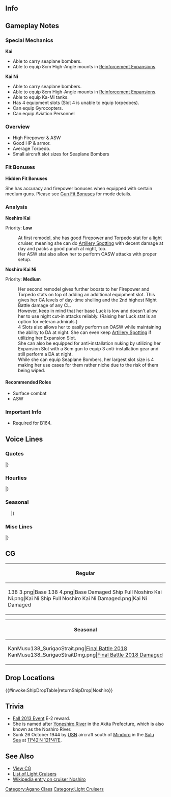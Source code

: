 ==Info==
{{KanmusuInfo|ID=138}}
{{KanmusuInfo|ID=138a}}
{{KanmusuInfo|ID=462}}

==Gameplay Notes==
===Special Mechanics===
'''Kai'''
* Able to carry seaplane bombers.
* Able to equip 8cm High-Angle mounts in [[Reinforcement Expansion]]s.

'''Kai Ni'''
* Able to carry seaplane bombers.
* Able to equip 8cm High-Angle mounts in [[Reinforcement Expansion]]s.
* Able to equip Ka-Mi tanks.
* Has 4 equipment slots (Slot 4 is unable to equip torpedoes).
* Can equip Gyrocopters.
* Can equip Aviation Personnel


===Overview===
* High Firepower & ASW
* Good HP & armor.
* Average Torpedo.
* Small aircraft slot sizes for Seaplane Bombers

===Fit Bonuses===
{{:{{BASEPAGENAME}}/Equipment Bonuses}}
{{clear}}

'''Hidden Fit Bonuses'''

She has accuracy and firepower bonuses when equipped with certain medium guns. Please see [[Gun Fit Bonuses]] for mode details.

===Analysis===
'''Noshiro Kai'''

Priority: '''Low'''

:At first remodel, she has good Firepower and Torpedo stat for a light cruiser, meaning she can do [[Artillery Spotting]] with decent damage at day and packs a good punch at night, too.
:Her ASW stat also allow her to perform OASW attacks with proper setup.

'''Noshiro Kai Ni'''

Priority: '''Medium'''

:Her second remodel gives further boosts to her Firepower and Torpedo stats on top of adding an additional equipment slot. This gives her CA levels of day-time shelling and the 2nd highest Night Battle damage of any CL.
:However, keep in mind that her base Luck is low and doesn't allow her to use night cut-in attacks reliably. (Raising her Luck stat is an option for veteran admirals.)
:4 Slots also allows her to easily perform an OASW while maintaining the ability to DA at night. She can even keep [[Artillery Spotting]] if utilizing her Expansion Slot.
:She can also be equipped for anti-installation nuking by utilizing her Expansion Slot with a 8cm gun to equip 3 anti-installation gear and still perform a DA at night.
:While she can equip Seaplane Bombers, her largest slot size is 4 making her use cases for them rather niche due to the risk of them being wiped.

====Recommended Roles====
* Surface combat
* ASW

===Important Info===
* Required for B164.

==Voice Lines==
===Quotes===
{{ShipquoteHeader}}
{{ShipquoteKai
|scenario = Introduction
|origin = 阿賀野型軽巡二番艦、能代。着任しました。よろしくどうぞ！
|translation = 2nd ship of the Agano-class light cruisers, Noshiro. Reporting for duty. Pleased to meet you!
|audio = Noshiro-Introduction.ogg
}}
{{ShipquoteKai|scenario = Introduction|kai2 = true
|origin = 改阿賀野型軽巡二番艦、能代。配置に付きました。提督、本日もよろしくおねがいします。
|translation = 2nd ship of the improved Agano-class light cruisers, Noshiro. Reporting for duty. Admiral, I'll be in your care today too.
}}
{{ShipquoteKai
|scenario = Library
|origin = 新鋭阿賀野型軽巡の二番艦、能代です。
能代独自の飛行機運搬軌条がチャームポイントなんです。 
レイテ沖海戦でも、主力の栗田艦隊の一員として頑張りました！
|translation = I'm the 2nd ship of the newly made Agano-class light cruisers, Noshiro.
My charm point is the special seaplane rail. <ref>She carries an 8m catapult like Agano instead of the 6m catapult that Yahagi and Sakawa had.</ref>
Even at the Battle of Leyte Gulf, I did my best as a member of Admiral Kurita's task force.<ref>She was flagship of DesRon2 during the operation which was part of the main striking force.</ref>
|audio = Noshiro-Library.ogg
}}
{{ShipquoteKai
|scenario = Secretary 1
|origin = はい提督！能代をお呼びですか？
|translation = Yes, Admiral! Did you call me?
|audio = Noshiro-Secretary_1.ogg
}}
{{ShipquoteKai|scenario = Secretary 1|kai2 = true
|origin = はい、提督！能代におまかせを！
|translation = Yes, Admiral! Leave it to me!
}}
{{ShipquoteKai
|scenario = Secretary 2
|origin = はい！テキパキと片付けちゃいましょう！
|translation = Yes! Let's tidy up quickly!
|audio = Noshiro-Secretary_2.ogg
}}
{{ShipquoteKai|scenario = Secretary 2|kai2 = true
|origin = 矢矧、悪いわね。先に行くわ。
|translation = Yahagi, sorry about this. I'll be going on ahead.
}}
{{ShipquoteKai
|scenario = Secretary 3
|origin = もぉ～、阿賀野姉ぇ！私の太もも撫でるのやめてって！…あれ？…提督？…失礼致しました！…あ、あれ？あれ？
|translation = Jeez, Agano-nee! Stop stroking my thigh! ...Huh? ...Admiral? ...My apologies! ...H-huh? Huh?<ref>Futomomo (太もも) can mean either thighs or ass.</ref>
|audio = Noshiro-Secretary_3.ogg
}}
{{ShipquoteKai|scenario = Secretary 3|kai2 = true
|origin = もう、阿賀野姉！だから私の足撫でるのやめてって！あれ？提督！？失礼致しました！あ、あれ？うそ。…あぁ、航空甲板ですか？はい、軌条は問題ないです。が！
|translation = Jeez, Agano! I told you to stop stroking my legs! Huh? Admiral!? Excuse me! H-huh? No way... Ah, my rail? Yes, it's all good. Sir!
}}
{{ShipquoteKai
|scenario = Secretary Idle
|origin = あの、能代、提督に忘れられてしまったのでしょうか。阿賀野姉ぇの世話ばっかり気にしてるわけじゃないんだけれど…
|translation = Umm, did you forget about me, Admiral? Taking care of Agano-nee isn't the only thing on my mind...<ref>Her characterisation of being Agano's caretaker is because she towed Agano back to Truk after Agano was torpedoed during an attack on Rabaul.</ref>
|audio = Noshiro-Idle.ogg
}}
{{ShipquoteKai
|scenario = Secretary (Married)
|origin = 提督、もう一息ですよ。頑張って！
|translation = Just a bit more, Admiral. Do your best!
|audio = Noshiro-Wedding_Line.ogg
}}
{{ShipquoteKai
|scenario = Secretary (Married)
|kai = yes
|origin = 提督、あの、阿賀野姉ぇ見なかっ…ああ、提督、お疲れではないですかっ？！顔色が良くないです。ダメです、座って！いまお薬持ってきますね。待ってて下さい。
|translation = Admiral, umm, have you seen Agano-nee... Ah, aren't you tired, Admiral?! You're not looking very well. That's no good, sit down! I'll get some medicine. Please wait.
|audio = Noshiro_Kai_SecWed.ogg
}}
{{ShipquoteKai
|scenario = Wedding
|origin = 提督、お忙しいのにお時間頂いてすみません。実はかねてより申し上げたかったことがあって…皆さん、能代が阿賀野姉の世話係だと思ってるみたいですけれど、能代は…本当は…提督のお世話をしてもいいかなって、思って…本当にっ！？夢のようです！　提督！　能代、ずっと頑張ります！！
|translation = Sorry to bother you when you're so busy, Admiral. Actually, there's been something I've wanted to tell you for the longest time... Everyone, seems to think that I'm only Agano-nee's caretaker but... I'd really... like to take care of you too, Admiral... Really!? This is like a dream come true! Admiral! I'll always do my best!!
|audio = Noshiro-Wedding.ogg
}}
{{ShipquoteKai
|scenario = Player's Score
|origin = 提督に連絡が入っています
|translation = A message has arrived, Admiral.
|audio = Noshiro-Looking_At_Scores.ogg
}}
{{ShipquoteKai
|scenario = Joining the Fleet
|origin = 了解。軽巡能代、出撃します
|translation = Roger. Light cruiser Noshiro is sortieing.
|audio = Noshiro-Joining_A_Fleet.ogg
}}
{{ShipquoteKai
|scenario = Equipment 1
|origin = これは…感謝です！能代、沈むわけにはいきませんねっ！
|translation = I'm... grateful for this! I won't sink!
|audio = Noshiro-Equipment_1.ogg
}}
{{ShipquoteKai|scenario = Equipment 1|kai2 = true
|origin = 嬉しい。強化ですね？いい感じ。
|translation = I'm happy. It's an upgrade, right? It feels good.
}}
{{ShipquoteKai
|scenario = Equipment 2
|origin = 能代を強化ですか…？感謝ですね！
|translation = Am I being upgraded...? My thanks!
|audio = Noshiro-Equipment_2.ogg
}}
{{ShipquoteKai|scenario = Equipment 2|kai2 = true
|origin = この装備、これなら阿賀野型、まだ行けそうです！
|translation = With this equipment, the Agano-class can still perform!
}}
{{ShipquoteKai
|scenario = Equipment 3
|origin = 阿賀野姉ぇもちゃんと大丈夫？
|translation = Is Agano-nee going to be fine too?
|audio = Noshiro-Equipment_3.ogg
}}
{{ShipquoteKai
|scenario = Supply
|origin = 大切な物資、感謝です！
|translation = I'm grateful for these important resources!
|audio = Noshiro-Supply.ogg
}}
{{ShipquoteKai
|scenario = Docking (Minor Damage)
|origin = 能代、少しお休みを頂きます
|translation = I'm going to have a short rest.
|audio = Noshiro-Docking_Minor.ogg
}}
{{ShipquoteKai
|scenario = Docking (Major Damage)
|origin = 提督…能代、お恥ずかしい限りです
|translation = I'm... in an embarrassing state, Admiral.
|audio = Noshiro-Docking_Major.ogg
}}
{{ShipquoteKai
|scenario = Construction
|origin = 提督！建造完了の報告です
|translation = Admiral! There's a report that construction has been completed.
|audio = Noshiro-Construction.ogg
}}
{{ShipquoteKai
|scenario = Returning from Sortie
|origin = 提督。艦隊が帰投しました
|translation = The fleet has returned to port, Admiral.
|audio = Noshiro-Returning_From_Sortie.ogg
}}
{{ShipquoteKai
|scenario = Starting a Sortie
|origin = 第二水雷戦隊旗艦、能代。抜錨します
|translation = 2nd Torpedo Squadron flagship, Noshiro. Setting sail.
|audio = Noshiro-Starting_A_Sortie.ogg
}}
{{ShipquoteKai
|scenario = Battle Start
|origin = 砲雷撃戦始めます。艦隊陣形よろしくね
|translation = Beginning gun and torpedo fire. I'll leave picking the formation to you.
|audio = Noshiro-Battle_Start.ogg
}}
{{ShipquoteKai|scenario = Battle Start|kai2 = true
|origin = 二水戦、突撃します。各艦隊、艦隊陣形確認。よろしくどうぞ。
|translation = DesRon2, attack. All fleets, check your formations. Over and out.
}}
{{ShipquoteKai
|scenario = Attack
|origin = 残念ね、捕捉済みよ。撃て！
|translation = Too bad for you, this is already in our hands. Fire!<ref>As in, victory has already been decided.</ref>
|audio = Noshiro-Attack.ogg
}}
{{ShipquoteKai
|scenario = Night Attack
|origin = 残弾は十分よ。撃ちまくれっ！
|translation = There's still plenty of ammo left. Keep firing!
|audio = Noshiro-Night_Attack.ogg
}}
{{ShipquoteKai|scenario = Night Attack|kai2 = true
|origin = 改装された能代、なめてもらっては困ります。
|translation = You'll be in trouble if you underestimate me after my upgrade.
}}
{{ShipquoteKai
|scenario = Night Battle
|origin = 後始末はこの能代に任せて！
|translation = Leave the mopping up to me!
|audio = Noshiro-Night_Battle.ogg
}}
{{ShipquoteKai|scenario = Night Battle|kai2 = true
|origin = 改阿賀野型の夜戦、この能代がお見せします。
|translation = I'll show you how an upgraded Agano-class night battles.
}}
{{ShipquoteKai
|scenario = MVP
|origin = 今の海戦、能代が一番活躍したのですか？ まぁ、阿賀野型としては当然の…でも、嬉しいですね
|translation = I had the highest achivements in this naval battle? Well, that's natural for an Agano-class... But I'm still happy.
|audio = Noshiro-MVP.ogg
}}
{{ShipquoteKai
|scenario = Minor Damage 1
|origin = ううっ･･･まだ、いけるわよね！
|translation = Uugh... I can still keep going!
|audio = Noshiro-Minor_Damage_1.ogg
}}
{{ShipquoteKai
|scenario = Minor Damage 2
|origin = シブヤン海はこんなもんじゃないわ
|translation = This is nothing compared to the Sibuyan Sea.<ref>Referring to the [https://en.wikipedia.org/wiki/Battle_of_Leyte_Gulf#Battle_of_the_Sibuyan_Sea_.2824_October_1944.29 Battle of the Sibuyan Sea] at the Battle of Leyte Gulf.</ref>
|audio = Noshiro-Minor_Damage_2.ogg
}}
{{ShipquoteKai
|scenario = Major Damage
|origin = く…そうは言っても軽巡だから…で、でも、まだ沈まないわ…まだ撃てるっ！
|translation = Guh... Even if you say that I'm still a light cruiser... B-but, I'm not sunk yet... I can still fight!
|audio = Noshiro-Major_Damage.ogg
}}
{{ShipquoteKai
|scenario = Sunk
|origin = また、能代は沈むのね…。阿賀野姉、今度はゆっくりきてよ…？ね…？
|translation = I'm sinking again... Agano-nee, take your time before you follow this time... alright...?
|audio = Noshiro-Sunk.ogg
}}
|} <references/>

{{clear}}

===Hourlies===
{{ShipquoteHeader | type = hourly}}
{{ShipquoteKai
|scenario = 00:00 
|origin = 深夜0時です。時報の連絡って、これで合ってます？
|translation = It's 12am. Are you fine with me telling the time like this?
|audio = NoshiroKai-Hourly_0000.ogg
}}
{{ShipquoteKai
|scenario = 01:00 
|origin = 深夜1時です。提督の部屋のご趣味って味がありますよね。…あ、そういう意味じゃなくってっ
|translation = It's 1 o'clock at night. Admiral, your taste in offices has a certain style to it huh... Ah, I didn't mean it that way.
|audio = NoshiroKai-Hourly_0100.ogg
}}
{{ShipquoteKai
|scenario = 02:00 
|origin = 深夜2時です。どうせ起きているなら、お部屋の模様替えとか、してみません？
|translation = It's 2 o'clock at night. Since nothing is happening, do you want to redecorate your office?
|audio = NoshiroKai-Hourly_0200.ogg
}}
{{ShipquoteKai
|scenario = 03:00 
|origin = 深夜3時です。眠くならないかって？鍛え方が阿賀野姉とは違います！
|translation = It's 3 o'clock at night. Am I not sleepy? I have more discipline than Agano-nee!
|audio = NoshiroKai-Hourly_0300.ogg
}}
{{ShipquoteKai
|scenario = 04:00 
|origin = 午前4時です。いつ敵が攻めてきても、能代は対応可能です！
|translation = It's 4am. No matter when enemies attack, I'm here to deal with them!
|audio = NoshiroKai-Hourly_0400.ogg
}}
{{ShipquoteKai
|scenario = 05:00 
|origin = 午前5時。私たち、艦娘はどんな時でも……あれ？他の艦娘たちは……おやすみですか？
|translation = 5am. Us ship girls are always ready to... Huh? Are the other ship girls... still asleep?
|audio = NoshiroKai-Hourly_0500.ogg
}}
{{ShipquoteKai
|scenario = 06:00 
|origin = 午前6時、今日はデイリーは終わってます？あっ、さすがは提督です！
|translation = 6am. Are you done with today's dailies? Ah, as expected of you, Admiral!
|audio = NoshiroKai-Hourly_0600.ogg
}}
{{ShipquoteKai
|scenario = 07:00 
|origin = 午前7時ですね。そろそろ朝ご飯にしましょ？阿賀野姉にも作るから、ご一緒に！
|translation = It's 7am. Shall we have breakfast soon? Agano-nee is making something too, so please join us!
|audio = NoshiroKai-Hourly_0700.ogg
}}
{{ShipquoteKai
|scenario = 08:00 
|origin = 午前8時です。提督、今日も一日、頑張りましょう！
|translation = It's 8am. Do your best everyday, Admiral!
|audio = NoshiroKai-Hourly_0800.ogg
}}
{{ShipquoteKai
|scenario = 09:00 
|origin = 午前9時。提督!この朝のワイドショー番組って、結構楽しいですね！
|translation = 9am. Admiral! This morning's wide show program was pretty funny right!<ref>A [https://ja.wikipedia.org/wiki/%E3%83%AF%E3%82%A4%E3%83%89%E3%82%B7%E3%83%A7%E3%83%BC wide show] is a genre of variety shows.</ref>
|audio = NoshiroKai-Hourly_0900.ogg
}}
{{ShipquoteKai|scenario = 09:00|kai2 = true
|origin = 午前９時。提督!この朝のワイドショー番組って、結構楽しい…って！神通さん！？ はい！次ぐ出撃いたします！
|translation = 9am. Admiral! This morning's wide show program was pretty funny ri... Oh! Jintsuu!? Yes! I'll sortie immediately!
}}
{{ShipquoteKai
|scenario = 10:00 
|origin = 午前10時。能代、旗艦として提督にお昼をお作りする材料を調達してきます！
|translation = 10am. As your flagship, I'll go procure some ingredients for making lunch for you Admiral!
|audio = NoshiroKai-Hourly_1000.ogg
}}
{{ShipquoteKai
|scenario = 11:00 
|origin = 午前11時。お昼の材料調達してきました。たまねぎ、じゃがいも、にんじん、と...
|translation = 11am. I've procured all the ingredients for lunch. Onions, potatoes, carrots, and...
|audio = NoshiroKai-Hourly_1100.ogg
}}
{{ShipquoteKai
|scenario = 12:00 
|origin = ちょうどお昼です！さぁ、能代カレーを召し上がれ！阿賀野姉も大好物なんです！
|translation = It's lunchtime! Now, please have some of my curry! It's Agano-nee's favourite food!
|audio = NoshiroKai-Hourly_1200.ogg
}}
{{ShipquoteKai
|scenario = 13:00 
|origin = 午後1時です。…ああ、ばれましたか。能代、ホントはカレーしか作れないんです
|translation = It's 1pm... Ah, the secret is out huh. The truth is, I can't cook anything but curry.
|audio = NoshiroKai-Hourly_1300.ogg
}}
{{ShipquoteKai
|scenario = 14:00 
|origin = 午後2時です。お昼の後かたづけをしてきますね。…ああ、阿賀野姉の後かたづけもしなきゃ…
|translation = It's 2pm. I'll go clean up now... Ah, I'll have to clear up Agano-nee's dishes too...
|audio = NoshiroKai-Hourly_1400.ogg
}}
{{ShipquoteKai
|scenario = 15:00 
|origin = 午後3時です。すみません提督、阿賀野姉との約束がありますので少し外しますね
|translation = It's 3pm. Sorry Admiral, I made a promise with Agano-nee so I'll be stepping out for a bit.
|audio = NoshiroKai-Hourly_1500.ogg
}}
{{ShipquoteKai
|scenario = 16:00 
|origin = 午後4時です。待ち合わせ場所で1時間ほど待っていたのですが...うーん...
|translation = It's 4pm. I was waiting at the meeting spot for an hour but... Yeah...
|audio = NoshiroKai-Hourly_1600.ogg
}}
{{ShipquoteKai
|scenario = 17:00 
|origin = 午後5時です。阿賀野姉は約束を忘れたようです。まぁ、よくあることなんですけど...
|translation = It's 5pm. Looks like Agano-nee has forgotten the promise. Well, it happens all the time, but...
|audio = NoshiroKai-Hourly_1700.ogg
}}
{{ShipquoteKai
|scenario = 18:00 
|origin = 午後6時です。阿賀野姉、平謝りの後、夕食のお誘いがありました。仕方ないですねぇ
|translation = It's 6pm. After she apologised, Agano-nee invited me for dinner. It can't be helped.
|audio = NoshiroKai-Hourly_1800.ogg
}}
{{ShipquoteKai
|scenario = 19:00 
|origin = 午後7時です。私は行って参りますが、夕食のカレーをご用意して起きましょう
|translation = It's 7pm. I'll be going soon, but I'll prepare curry for your dinner before I do.
|audio = NoshiroKai-Hourly_1900.ogg
}}
{{ShipquoteKai
|scenario = 20:00 
|origin = 午後8時です、それではまた！
|translation = It's 8pm. Well then, see you later!
|audio = NoshiroKai-Hourly_2000.ogg
}}
{{ShipquoteKai
|scenario = 21:00 
|origin = 午後9時です。戻りました。姉妹での夕食も、たまには良い物ですね
|translation = It's 9pm. I'm back. It's nice to have dinner with my sister once in a while.
|audio = NoshiroKai-Hourly_2100.ogg
}}
{{ShipquoteKai
|scenario = 22:00 
|origin = 午後10時です。提督、今夜も夜戦ですか？あまり徹夜続きは体に良くありません
|translation = It's 10pm. Are we having a night battle tonight, Admiral? Staying up all night too much isn't good for your health.
|audio = NoshiroKai-Hourly_2200.ogg
}}
{{ShipquoteKai
|scenario = 23:00 
|origin = 午後11時。本日は早めにお休みを取られることを能代、意見具申致します
|translation = 11pm. I suggest that you should go rest early today.
|audio = NoshiroKai-Hourly_2300.ogg
}}
|} <references/>

{{clear}}

===Seasonal===
{{SeasonalHeaderOld}}
{{SeasonalQuote
|scenario = [[Seasonal/Christmas_2015|Christmas 2015]]
|origin = クリスマス…ですか。能代、なれない行事ではありますが…すこし楽しいですね！あぁ、提督。この鶏肉料理おいしいです！
|translation =	Christmas? It’s not an event I’m familiar with but… I’m a bit excited! Ah, this poultry dish is delicious, Admiral!
|audio = Noshiro_Christmas_2015_Sec1.ogg
|notes = Secretary 1
}}
{{SeasonalQuote
|scenario = [[Seasonal/Christmas_Eve_2015|Christmas Eve 2017]]
|origin = 阿賀野姉、こたつでゴロゴロしてたらだめだから！太っちゃうから！ほら、立って立って、演習でを行ってきたら。
|translation =	Don’t just laze around under the kotatsu, Agano-nee! You’ll gain weight! Come on, get up, go on some exercises.
|audio = Noshiro_Late_Autumn_2017_Sec1.mp3
|notes = Secretary 2
}}
{{SeasonalQuote
|scenario = [[Seasonal/End_of_Year_2015|End of Year 2015]]
|origin = はぁ…提督の机も綺麗にしなきゃ。倉庫も整理したいし。あぁ、阿賀野ねえ。「何しているの」って、もちろん大掃除です。大掃除！
|translation =	*sigh*… I need to clean up the Admiral’s desk. Organise the warehouse too. Ah, Agano-nee. “What am I doing”? Obviously I’m spring cleaning. Spring cleaning!
|audio = Noshiro_Year_End_2015_Sec1.ogg
|notes = 
}}
{{SeasonalQuote
|scenario = [[Seasonal/New_Year_2016|New Year 2016]]
|origin = 提督、新年あけましておめでとうございます。本年も、阿賀野型、どうぞ宜しくお願い致します。能代もがんばります！
|translation =	Happy New Year, Admiral. Please look after the Agano-class this year too. I’ll work hard!
|audio = Noshiro_New_Years_Day_2016.ogg
|notes = 
}}
{{SeasonalQuote
|scenario = [[Seasonal/Setsubun_2016|Setsubun 2016]]
|origin = はい、阿賀野姉ぇ。この豆を投げるんです。鬼は～外！…こんな風に。あぁ、そっちは！…あ、あぁー。あ、あのー、矢矧。あのね…
|translation =	Yes, Agano-nee. You just throw these beans. Demon begone! …Just like this. Ah, that’s! …A-ahhh. Uh-ummm, Yahagi. You see…
|audio = Noshiro_Setsubun_2016_Sec1.ogg
|notes = 
}}
{{SeasonalQuote
|scenario = [[Seasonal/Valentine%27s_Day_2016|Valentine’s Day 2016]]
|origin = 阿賀野姉の分は...けれてよし！提督の分は、うふふ～小さいけれど頑張っちゃだ♪よ～し、しかり渡すわ！練習しよど！
|translation =	Agano-nee’s portion is… all done! Admiral’s is… ufufu~… it’s a little small but I did my best♪ Alriiight, I’ll hand it over properly! I need to keep practicing!
|audio = Noshiro_Valentine_Sec1.ogg
|notes = 
}}
{{SeasonalQuote
|scenario = [[Seasonal/White_Day_2016|White Day 2016]]
|origin = 提督からチョコのお返しをいただいてしまった。どうしよう…食べるのもったいないし…食べないと悪くなっちゃうし…うぅ～ん…
|translation =	I’ve received your return gift, Admiral. What do I do… It’ll be a waste to eat them… But if I don’t they’ll go bad… Urggh…
|audio = Noshiro_White_Day_2016.ogg
|notes = 
}}
{{SeasonalQuote
|scenario = [[Seasonal/Coming_of_Spring_2016|Spring 2016]]
|origin = 提督、春ですね。えぇ、お花見ですか？いいですね。能代、お弁当を用意しますね。
|translation =	It’s spring, Admiral. Eh, cherry blossom viewing? Sounds good. I’ll go make a lunch box.
|audio = Noshiro_Spring_2016_Sec1.mp3
|notes = 
}}
{{SeasonalQuote
|scenario = [[Seasonal/Third_Anniversary|3rd Anniversary]]
|origin = 提督、おめでとうございます。この春、三周年となります。能代、そして私達阿賀野型、これからも頑張ります！
|translation =	Congratulations, Commander. This spring has brought the 3rd Anniversary. The Agano-class and I will keep working hard!
|audio = Noshiro_3rd_Anniversary_Sec1.mp3
|notes = 
}}
{{SeasonalQuote
|scenario = [[Seasonal/Rainy_Season_2016|Rainy Season 2016]]
|origin = 紫陽花の花、綺麗。提督はこの季節、お好きですか？能代は、少し心が穏やかになるような気がして、好きです。
|translation =	The hydrangeas are beautiful. Do you like this season, Admiral? I like how it calms my heart a bit.
|audio = Noshiro_Rainy_Season_2016_Sec1.mp3
|notes = 
}}
{{SeasonalQuote
|scenario = [[Seasonal/Autumn_2016|Autumn 2016]]
|origin = 阿賀野姉、食欲の秋満喫しすぎると、制服着れなくなっちゃうから！えぇ、そうしたら浴衣着るから良いって？ダメだから！！
|translation =	If you indulge in the autumn appetite too much you won’t fit into your uniform anymore, Agano-nee! Eh, then you’ll just wear a yukakta? You can’t do that!!
|audio = Noshiro_Autumn_2016_Sec1.mp3
|notes = 
}}
{{SeasonalQuote
|scenario = [[Seasonal/Saury_2016|Saury Festival 2016]]
|origin = 秋刀魚漁支援任務ですね！能代、了解いたしました！探照灯、熟練見張員っと……あと魚群探知機は…これでいいかしら。
|translation =	A saury fishing support mission! Roger that! A searchlight, skilled spotters and… I think this will do… for a fishfinder.
|audio = Noshiro_Sec1_Saury_2016.mp3
|notes = 
}}
{{SeasonalQuote
|scenario = [[Seasonal/Fourth_Anniversary|4th Anniversary]]
|origin = 提督、おめでとうございます。この春、四周年となります。能代、そして私達阿賀野型、これからも頑張ります！……阿賀野ねえのお世話もがんばりますっ！
|translation =	Congratulations, Admiral. It’s the 4th Anniversary this spring. I, and the rest of the Agano-class, will continue to work hard! ……I’ll also do my best to take care of Agano-nee! 
|audio = Noshiro_4th_Anniversary_Sec1_2017.mp3
|notes = 
}}
{{SeasonalQuote
|scenario = [[Seasonal/Early_Summer_2017|Early Summer 2017]]
|origin = えぇ、阿賀野姉、新しい水着買いに行くの？去年ので良くない？贅沢はだめです！そもそも、私達には提督のために…
|translation =	Eh, you’re going to buy a new swimsuit, Agano-nee? Isn’t last year’s fine? Don’t indulge yourself! In the first place, we’re here for the Admiral’s sake…
|audio = Noshiro_Sec1_Summer_2017.mp3
|notes = 
}}
{{SeasonalQuote
|scenario = [[Seasonal/Coming_of_Spring_2018|Coming of Spring 2018]]
|origin = えぇ、何？またやるの…この祭。瑞雲、たしかにいい機体だけど…矢矧…えぇ？…えぇ！？
|translation =	Eh, what? We’re having… this festival again. The Zuiun is a good machine but… Yahagi… eh? … Eeeeh!?
|audio = Noshiro_Spring_2018_Sec1.mp3
|notes = Zuiun Festival line
}}
 
{{SeasonalQuote
|scenario = [[Seasonal/Fifth_Anniversary|5th Anniversary]]
|origin = 提督、おめでとうございます。艦隊、五周年となります。能代、そして私たち阿賀野型、これからもご主導ください。
|translation =	Congratulations, Admiral. The fleet’s 5th Anniversary is here. Please continue to lead me, and the rest of the Agano-class.
|audio = Noshiro_5th_Anniversary_Sec1.mp3
|notes = 
}}
{{SeasonalQuote
|scenario = [[Seasonal/Setsubun_2019|Setsubun 2019]]
|origin = これは阿賀野姉のためなんです。阿賀野姉の。
|translation =	This is for your sake, Agano-nee. All for you.
|audio = Noshiro_Setsubun_2019_Sec2.mp3
|notes = Secretary 2
}}
{{SeasonalQuote
|scenario = [[Seasonal/Valentine%27s_Day_2019|Valentine's Day 2019]]
|origin = これをどうぞ！…なにか違う…ん…能代の気持ちです！…ん、どうしよう…
|translation =	Please take this! ...Something is off... Hmm... These are my feelings! ...Hmmm, what do I say...
|audio = Noshiro_Valentines_2019_Sec2.mp3
|notes = Secretary 2
}}
{{SeasonalQuote
|scenario = [[Seasonal/Sixth_Anniversary|6th Anniversary]]
|origin = 提督、おめでとうございます。艦隊、六周年となります。能代、そして私達阿賀野型、これからもがんばります。
|translation =	Admiral, congratulations. The fleet has reached it's 6th Anniversary. I, and the rest of the Agano-class, will keep working hard.
|audio = Noshirio_6th_Anniversary_Sec3.mp3
|notes = Secretary 3
}}
{{SeasonalQuote
|scenario = [[Seasonal/Seventh_Anniversary|7th Anniversary]]
|origin = 提督、おめでとうございます。この春七周年となります。能代、そして私たち阿賀野型、何卒よろしくご指導ください。
|translation =	Admiral, congratulations. This spring is the 7th Anniversary. Please continue to provide guidance to me and the rest of the Agano-class.
|audio = Noshiro_7th_Anniversary_Secretary_2.mp3
|notes = Secretary 2
}}
{{SeasonalQuote
|scenario = [[Seasonal/Eighth_Anniversary|8th Anniversary]]
|origin = 提督、おめでとうございます。ついに八周年となりました。能代、そして私達阿賀野型、改めて感謝申し上げます。
|translation =	Admiral, congratulations. The 8th Anniversary is here. Allow me, and the rest of the Agano-class, to express our gratitude again.
|audio = Noshiro_8th Anniversary_Secretary_1.mp3
|notes = 
}}
|}<references/>

{{clear}}

===Misc Lines===
{{SeasonalHeaderOld}}
{{SeasonalQuote
|scenario = [[Seasonal/Final_Battle|Eve of the Final Battle 2018]]
|origin = 第一遊撃部隊、第一部隊…ふぅ、第二水雷戦隊、出撃準備、始めてください。
|translation =	1st Striking Force, 1st Section… *sigh* 2nd Torpedo Squadron; please begin preparations for sortie.
|audio = Noshiro_Kantai_Kessen_2018_Sec2.mp3
|notes = Secretary 2
}}
{{SeasonalQuote
|scenario = [[Seasonal/Final_Battle|Final Battle 2018]]
|origin = さあ、行きましょうか？矢矧、あとはお願いね。
|translation =	Now, shall we get going? I’m leaving the rest to you, Yahagi.
|audio = Noshiro_Kantai_Kessen_2018_Sec2b.mp3
|notes = Secretary 2
}}
{{SeasonalQuote
|scenario = [[Seasonal/Final_Battle|Final Battle 2018]]
|origin = いよいよ決戦。ここからは戻る所はありません！進むのみ！みんなさん、前へ！参りましょう！
|translation =	It’s finally the final battle. There’s no turning back! Keep moving forward! Forwards, everyone! Let’s go!
|audio = Noshiro_Kantai_Kessen_2018_JoinFleet.mp3
|notes = Joining the Fleet
}}
{{SeasonalQuote
|scenario = [[Winter_2018_Event|Final Battle 2018]]
|origin = 二水戦、突撃します。各艦隊、艦隊陣形確認。よろしくどぞ。
|translation =	DesRon2 is attacking. All fleets, check your formation. Please and thanks.
|audio = Noshiro_FriendFleet.mp3
|notes = Friend Fleet line
}}
{{SeasonalQuote
|scenario = [[Winter_2018_Event|Final Battle 2018]]
|origin = 矢矧、われはね、先に行くわ。
|translation =	We’re going on ahead, Yahagi.
|audio = Noshiro_FriendFleet2.mp3
|notes = Friend Fleet line
}}
{{SeasonalQuote
|scenario = [[Spring 2019 Event]]
|origin = 各艦隊、艦隊陣形確認。よろしくどうぞ。
|translation = All fleets, please check your formations.
|audio = Ship_Voice_Noshiro_Kai_Spring_2019_Event_Friend_Fleet_1.mp3
|notes = Friend Fleet Line
}}
|}<references/>

{{clear}}

==CG==
{| class="mw-collapsible mw-collapsed wikitable" style="width: 100%;"
!Regular
|-
|<gallery>
138 3.png|Base
138 4.png|Base Damaged
Ship Full Noshiro Kai Ni.png|Kai Ni
Ship Full Noshiro Kai Ni Damaged.png|Kai Ni Damaged
</gallery>
|}

{| class="mw-collapsible mw-collapsed wikitable" style="width: 100%;"
!Seasonal
|-
|<gallery>
KanMusu138_SurigaoStrait.png|[[Seasonal/Final_Battle|Final Battle 2018]]
KanMusu138_SurigaoStraitDmg.png|[[Seasonal/Final_Battle|Final Battle 2018 Damaged]]
</gallery>
|}

== Drop Locations ==
{{#invoke:ShipDropTable|returnShipDrop|Noshiro}}

==Trivia==
*[[Fall 2013 Event]] E-2 reward.
*She is named after [https://en.wikipedia.org/wiki/Yoneshiro_River Yoneshiro River] in the Akita Prefecture, which is also known as the Noshiro River.
*Sunk 26 October 1944 by [http://en.wikipedia.org/wiki/USN USN] aircraft south of [http://en.wikipedia.org/wiki/Mindoro Mindoro] in the [http://en.wikipedia.org/wiki/Sulu_Sea Sulu Sea] at [http://tools.wmflabs.org/geohack/geohack.php?pagename=Japanese_cruiser_Noshiro&params=11_42_N_121_41_E_ 11°42′N 121°41′E].

==See Also==
*[[{{PAGENAME}}/Gallery|View {{PAGENAME}} CG]]
*[[EliteCL|List of Light Cruisers]]
*[[wikipedia:Japanese_cruiser_Noshiro|Wikipedia entry on cruiser Noshiro]]

{{shiplist}}
[[Category:Agano Class]]
[[Category:Light Cruisers]]